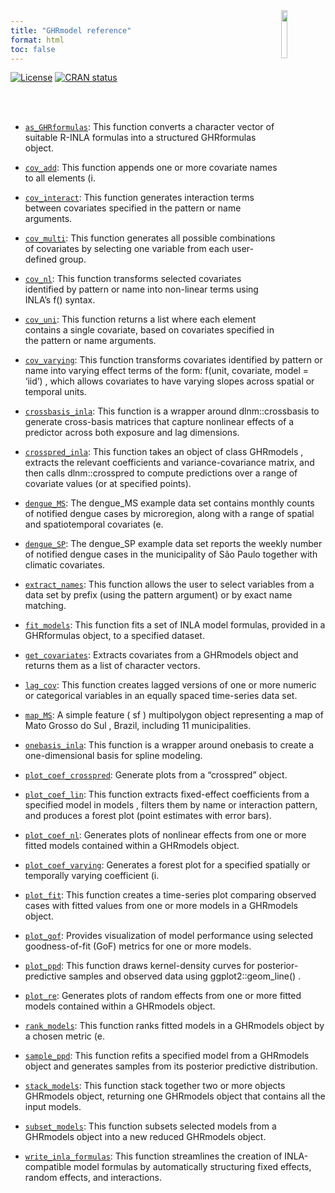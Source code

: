 ```yaml
---
title: "GHRmodel reference"
format: html
toc: false
---
```


<!-- badges: start -->
[![License](http://img.shields.io/badge/license-GPL%20%28%3E=%202%29-brightgreen.svg?style=flat)](http://www.gnu.org/licenses/gpl-2.0.html)
[![CRAN status](https://img.shields.io/cran/v/GHRmodel)](https://cran.r-project.org/package=GHRmodel)
<!-- badges: end -->

```{=html}
<img src="/figures/GHRmodel.svg" align="right" width="14%" style="margin-top: -130px; style="margin-top: 0px;>
<br><br>
```

- [`as_GHRformulas`](GHRmodel-reference/as_GHRformulas.Rd.qmd): This function converts a character vector of suitable R-INLA formulas into a structured  GHRformulas  object.

- [`cov_add`](GHRmodel-reference/cov_add.Rd.qmd): This function appends one or more covariate names to all elements (i.

- [`cov_interact`](GHRmodel-reference/cov_interact.Rd.qmd): This function generates interaction terms between covariates specified in the  pattern  or  name  arguments.

- [`cov_multi`](GHRmodel-reference/cov_multi.Rd.qmd): This function generates all possible combinations of covariates by selecting one
 variable from each user-defined group.

- [`cov_nl`](GHRmodel-reference/cov_nl.Rd.qmd): This function transforms selected covariates identified by  pattern  or  name  into non-linear
 terms using INLA's  f()  syntax.

- [`cov_uni`](GHRmodel-reference/cov_uni.Rd.qmd): This function returns a list where each element contains a single covariate, based on
 covariates specified in the  pattern  or  name  arguments.

- [`cov_varying`](GHRmodel-reference/cov_varying.Rd.qmd): This function transforms covariates identified by  pattern  or   name  into
 varying effect terms of the form: f(unit, covariate, model = 'iid') ,
 which allows covariates to have varying slopes across spatial or temporal units.

- [`crossbasis_inla`](GHRmodel-reference/crossbasis_inla.Rd.qmd): This function is a wrapper around  dlnm::crossbasis 
 to generate cross-basis matrices that
 capture nonlinear effects of a predictor across both exposure and lag dimensions.

- [`crosspred_inla`](GHRmodel-reference/crosspred_inla.Rd.qmd): This function takes an object of class  GHRmodels , extracts the relevant
 coefficients and variance-covariance matrix, and then calls
 dlnm::crosspred  to compute predictions over a range of covariate
 values (or at specified points).

- [`dengue_MS`](GHRmodel-reference/dengue_MS.Rd.qmd): The  dengue_MS  example data set contains monthly counts of notified dengue cases by
 microregion, along with a range of spatial and spatiotemporal covariates
 (e.

- [`dengue_SP`](GHRmodel-reference/dengue_SP.Rd.qmd): The  dengue_SP  example data set reports the weekly number of notified dengue cases in
 the municipality of São Paulo together with climatic covariates.

- [`extract_names`](GHRmodel-reference/extract_names.Rd.qmd): This function allows the user to select variables from a data set by prefix
 (using the  pattern  argument) or by exact name matching.

- [`fit_models`](GHRmodel-reference/fit_models.Rd.qmd): This function fits a set of  INLA  model formulas, provided in a  GHRformulas  object,
 to a specified dataset.

- [`get_covariates`](GHRmodel-reference/get_covariates.Rd.qmd): Extracts covariates from a  GHRmodels  object and returns them as a list of character vectors.

- [`lag_cov`](GHRmodel-reference/lag_cov.Rd.qmd): This function creates lagged versions of one or more numeric or categorical variables
 in an equally spaced time-series data set.

- [`map_MS`](GHRmodel-reference/map_MS.Rd.qmd): A simple feature ( sf ) multipolygon object representing a map of  Mato Grosso do Sul , Brazil,
 including 11 municipalities.

- [`onebasis_inla`](GHRmodel-reference/onebasis_inla.Rd.qmd): This function is a wrapper around  onebasis  to
 create a one-dimensional basis for spline modeling.

- [`plot_coef_crosspred`](GHRmodel-reference/plot_coef_crosspred.Rd.qmd): Generate plots from a  "crosspred"  object.

- [`plot_coef_lin`](GHRmodel-reference/plot_coef_lin.Rd.qmd): This function extracts fixed-effect coefficients from a specified model in  models ,
 filters them by name or interaction pattern, and produces a forest plot (point estimates
 with error bars).

- [`plot_coef_nl`](GHRmodel-reference/plot_coef_nl.Rd.qmd): Generates plots of nonlinear effects from one or more fitted models contained within a  GHRmodels  object.

- [`plot_coef_varying`](GHRmodel-reference/plot_coef_varying.Rd.qmd): Generates a forest plot for a specified spatially or temporally varying coefficient
 (i.

- [`plot_fit`](GHRmodel-reference/plot_fit.Rd.qmd): This function creates a time-series plot comparing observed cases with fitted values from one or more models
 in a  GHRmodels  object.

- [`plot_gof`](GHRmodel-reference/plot_gof.Rd.qmd): Provides visualization of model performance using selected goodness-of-fit (GoF) metrics for one or more models.

- [`plot_ppd`](GHRmodel-reference/plot_ppd.Rd.qmd): This function draws kernel-density curves for posterior-predictive samples
 and observed data using  ggplot2::geom_line() .

- [`plot_re`](GHRmodel-reference/plot_re.Rd.qmd): Generates plots of random effects from one or more fitted models contained within a  GHRmodels  object.

- [`rank_models`](GHRmodel-reference/rank_models.Rd.qmd): This function ranks fitted models in a  GHRmodels  object by a chosen metric
 (e.

- [`sample_ppd`](GHRmodel-reference/sample_ppd.Rd.qmd): This function refits a specified model from a  GHRmodels  object and generates
 samples from its posterior predictive distribution.

- [`stack_models`](GHRmodel-reference/stack_models.Rd.qmd): This function stack together two or more objects  GHRmodels  object,
 returning  one   GHRmodels  object that contains  all  the input models.

- [`subset_models`](GHRmodel-reference/subset_models.Rd.qmd): This function subsets selected models from a  GHRmodels  object into a new
 reduced  GHRmodels  object.

- [`write_inla_formulas`](GHRmodel-reference/write_inla_formulas.Rd.qmd): This function streamlines the creation of INLA-compatible model formulas
 by automatically structuring fixed effects, random effects, and interactions.